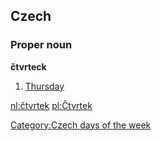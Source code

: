 == Czech ==
=== Proper noun ===
'''čtvrteck'''
# [[Thursday]]

[[Category:Czech days of the week]]

[[nl:čtvrtek]]
[[pl:Čtvrtek]]
